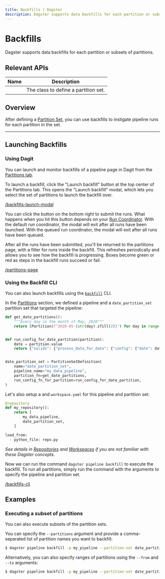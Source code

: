 ```yaml
---
title: Backfills | Dagster
description: Dagster supports data backfills for each partition or subsets of partitions.
---
```


# Backfills

Dagster supports data backfills for each partition or subsets of partitions.

## Relevant APIs

| Name                                         | Description                          |
| -------------------------------------------- | ------------------------------------ |
| <PyObject object="PartitionSetDefinition" /> | The class to define a partition set. |

## Overview

After defining a [Partition Set](/concepts/partitions-schedules-sensors/partitions#defining-a-partition-set), you can use backfills to instigate pipeline runs for each partition in the set.

---

## Launching Backfills

### Using Dagit

You can launch and monitor backfills of a pipeline page in Dagit from the [Partitions tab](/concepts/partitions-schedules-sensors/partitions#the-partitions-tab).

To launch a backfill, click the "Launch backfill" button at the top center of the Partitions tab. This opens the "Launch backfill" modal, which lets you select the set of partitions to launch the backfill over.

<!-- This was generated with:
    * `dagit -f repo.py` inside docs_snippets/overview/schedules_partitions/ directory
    * Navigating to the partitions page for `my_data_pipeline`
-->

[/backfills-launch-modal](/images/concepts/partitions-schedules-sensors/backfills-launch-modal.png)

You can click the button on the bottom right to submit the runs. What happens when you hit this button depends on your [Run Coordinator](/deployment/run-coordinator). With the default run coordinator, the modal will exit after all runs have been launched. With the queued run coordinator, the modal will exit after all runs have been queued.

After all the runs have been submitted, you'll be returned to the partitions page, with a filter for runs inside the backfill. This refreshes periodically and allows you to see how the backfill is progressing. Boxes become green or red as steps in the backfill runs succeed or fail.

[/partitions-page](/images/concepts/partitions-schedules-sensors/partitions-page.png)

### Using the Backfill CLI

You can also launch backfills using the [`backfill`](/\_apidocs/cli#dagster-pipeline-backfill) CLI.

In the [Partitions](/concepts/partitions-schedules-sensors/partitions) section, we defined a pipeline and a `date_partition_set` partition set that targeted the pipeline:

```python file=/concepts/partitions_schedules_sensors/partition_definition.py startafter=start_def endbefore=end_def
def get_date_partitions():
    """Every day in the month of May, 2020"""
    return [Partition(f"2020-05-{str(day).zfill(2)}") for day in range(1, 32)]


def run_config_for_date_partition(partition):
    date = partition.value
    return {"solids": {"process_data_for_date": {"config": {"date": date}}}}


date_partition_set = PartitionSetDefinition(
    name="date_partition_set",
    pipeline_name="my_data_pipeline",
    partition_fn=get_date_partitions,
    run_config_fn_for_partition=run_config_for_date_partition,
)
```

Let's also setup a <PyObject module="dagster" object="RepositoryDefinition"/> and `workspace.yaml` for this pipeline and partition set:

```python file=/concepts/partitions_schedules_sensors/repo.py startafter=start_repo_marker_0 endbefore=end_repo_marker_0
@repository
def my_repository():
    return [
        my_data_pipeline,
        date_partition_set,
    ]
```

```python file=/concepts/partitions_schedules_sensors/file_workspace.yaml
load_from:
  - python_file: repo.py
```

_See details in [Repositories](/concepts/repositories-workspaces/repositories) and [Workspaces](/concepts/repositories-workspaces/workspaces) if you_ _are not familiar with these Dagster concepts._

Now we can run the command `dagster pipeline backfill` to execute the backfill. To run all partitions, simply run the command with the arguments to specify the pipeline and partition set.

[/backfills-cli](/images/concepts/partitions-schedules-sensors/backfills-cli.png)

## Examples

### Executing a subset of partitions

You can also execute subsets of the partition sets.

You can specify the `--partitions` argument and provide a comma-separated list of partition names you want to backfill:

```bash
$ dagster pipeline backfill -p my_pipeline --partition-set date_partition_set --partitions M,Tu,W
```

Alternatively, you can also specify ranges of partitions using the `--from` and `--to` arguments:

```bash
$ dagster pipeline backfill -p my_pipeline --partition-set date_partition_set --from W --to F
```
